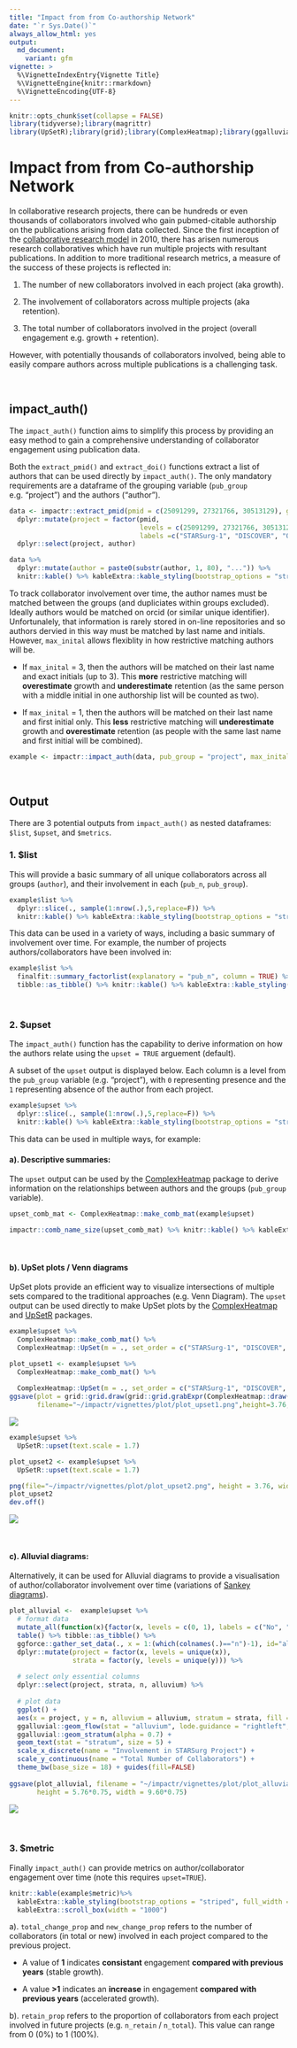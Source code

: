 ```yaml
---
title: "Impact from from Co-authorship Network"
date: "`r Sys.Date()`"
always_allow_html: yes
output:
  md_document:
    variant: gfm
vignette: >
  %\VignetteIndexEntry{Vignette Title}
  %\VignetteEngine{knitr::rmarkdown}
  %\VignetteEncoding{UTF-8}
---
```

```r
knitr::opts_chunk$set(collapse = FALSE)
library(tidyverse);library(magrittr)
library(UpSetR);library(grid);library(ComplexHeatmap);library(ggalluvial)
```

# **Impact from from Co-authorship Network**
In collaborative research projects, there can be hundreds or even thousands of collaborators involved who gain pubmed-citable authorship on the publications arising from data collected. Since the first inception of the [collaborative research model](https://www.bmj.com/content/345/bmj.e5084) in 2010, there has arisen numerous research collaboratives which have run multiple projects with resultant publications. In addition to more traditional research metrics, a measure of the success of these projects is reflected in:

  1. The number of new collaborators involved in each project (aka growth). 

  2. The involvement of collaborators across multiple projects (aka retention).
  
  3. The total number of collaborators involved in the project (overall engagement e.g. growth + retention).
  
However, with potentially thousands of collaborators involved, being able to easily compare authors across multiple publications is a challenging task.

&nbsp;


## **impact_auth()**
The `impact_auth()` function aims to simplify this process by providing an easy method to gain a comprehensive understanding of collaborator engagement using publication data.

Both the `extract_pmid()` and `extract_doi()` functions extract a list of authors that can be used directly by `impact_auth()`. The only mandatory requirements are a dataframe of the grouping variable (`pub_group` e.g. "project") and the authors ("author").

```r
data <- impactr::extract_pmid(pmid = c(25091299, 27321766, 30513129), get_auth = TRUE) %>%
  dplyr::mutate(project = factor(pmid,
                                 levels = c(25091299, 27321766, 30513129),
                                 labels =c("STARSurg-1", "DISCOVER", "OAKS-1"))) %>%
  dplyr::select(project, author)
```

```r
data %>%
  dplyr::mutate(author = paste0(substr(author, 1, 80), "...")) %>%
  knitr::kable() %>% kableExtra::kable_styling(bootstrap_options = "striped", full_width = F)
```

To track collaborator involvement over time, the author names must be matched between the groups (and dupliciates within groups excluded). Ideally authors would be matched on orcid (or similar unique identifier). Unfortunalely, that information is rarely stored in on-line repositories and so authors dervied in this way must be matched by last name and initials. However, `max_inital` allows flexiblity in how restrictive matching authors will be.

 - If `max_inital` = 3, then the authors will be matched on their last name and exact initials (up to 3). This **more** restrictive matching will **overestimate** growth and **underestimate** retention (as the same person with a middle initial in one authorship list will be counted as two).

 - If `max_inital` = 1, then the authors will be matched on their last name and first initial only. This **less** restrictive matching will **underestimate** growth and **overestimate** retention (as people with the same last name and first initial will be combined).
 
```r
example <- impactr::impact_auth(data, pub_group = "project", max_inital = 1, upset = TRUE, metric = TRUE)
```

&nbsp;

## **Output**
There are 3 potential outputs from `impact_auth()` as nested dataframes: `$list`, `$upset`, and `$metrics`.

### **1. $list**
This will provide a basic summary of all unique collaborators across all groups (`author`), and their involvement in each (`pub_n`, `pub_group`). 

```r
example$list %>%
  dplyr::slice(., sample(1:nrow(.),5,replace=F)) %>%
  knitr::kable() %>% kableExtra::kable_styling(bootstrap_options = "striped", full_width = F)
```

This data can be used in a variety of ways, including a basic summary of involvement over time. For example, the number of projects authors/collaborators have been involved in:

```r
example$list %>%
  finalfit::summary_factorlist(explanatory = "pub_n", column = TRUE) %>%
  tibble::as_tibble() %>% knitr::kable() %>% kableExtra::kable_styling(bootstrap_options = "striped", full_width = F)
```

&nbsp;

### **2. $upset**
The `impact_auth()` function has the capability to derive information on how the authors relate using the `upset = TRUE` arguement (default).

A subset of the `upset` output is displayed below. Each column is a level from the `pub_group` variable (e.g. "project"), with `0` representing presence and the `1` representing absence of the author from each project.

```r
example$upset %>%
  dplyr::slice(., sample(1:nrow(.),5,replace=F)) %>%
  knitr::kable() %>% kableExtra::kable_styling(bootstrap_options = "striped", full_width = F)
```

This data can be used in multiple ways, for example:

#### a). Descriptive summaries:
The `upset` output can be used by the [ComplexHeatmap](https://github.com/jokergoo/ComplexHeatmap) package to derive information on the relationships between authors and the groups (`pub_group` variable).

```r
upset_comb_mat <- ComplexHeatmap::make_comb_mat(example$upset)

impactr::comb_name_size(upset_comb_mat) %>% knitr::kable() %>% kableExtra::kable_styling(bootstrap_options = "striped", full_width = F)
```

&nbsp;

#### b). UpSet plots / Venn diagrams 
UpSet plots provide an efficient way to visualize intersections of multiple sets compared to the traditional approaches (e.g. Venn Diagram). The `upset` output can be used directly to make UpSet plots by the [ComplexHeatmap](https://github.com/jokergoo/ComplexHeatmap) and [UpSetR](https://github.com/hms-dbmi/UpSetR) packages.

```r
example$upset %>%
  ComplexHeatmap::make_comb_mat() %>%
  ComplexHeatmap::UpSet(m = ., set_order = c("STARSurg-1", "DISCOVER", "OAKS-1"))
```
```r
plot_upset1 <- example$upset %>%
  ComplexHeatmap::make_comb_mat() %>%
  
  ComplexHeatmap::UpSet(m = ., set_order = c("STARSurg-1", "DISCOVER", "OAKS-1"))
ggsave(plot = grid::grid.draw(grid::grid.grabExpr(ComplexHeatmap::draw(plot_upset1))),
       filename="~/impactr/vignettes/plot/plot_upset1.png",height=3.76, width = 7.60, units ="in")
```
<img src="plot/plot_upset1.png" align="center"/>


```r
example$upset %>%
  UpSetR::upset(text.scale = 1.7)
```

```r
plot_upset2 <- example$upset %>%
  UpSetR::upset(text.scale = 1.7)

png(file="~/impactr/vignettes/plot/plot_upset2.png", height = 3.76, width = 7.60, units = "in", res=300)
plot_upset2
dev.off()
```
<img src="plot/plot_upset2.png" align="center"/>

&nbsp;

#### c). Alluvial diagrams:
Alternatively, it can be used for Alluvial diagrams to provide a visualisation of author/collaborator involvement over time (variations of [Sankey diagrams](https://datavizcatalogue.com/methods/sankey_diagram.html)).

```r
plot_alluvial <-  example$upset %>%
  # format data
  mutate_all(function(x){factor(x, levels = c(0, 1), labels = c("No", "Yes"))}) %>%
  table() %>% tibble::as_tibble() %>%
  ggforce::gather_set_data(., x = 1:(which(colnames(.)=="n")-1), id="alluvium") %>%
  dplyr::mutate(project = factor(x, levels = unique(x)),
                strata = factor(y, levels = unique(y))) %>%
  
  # select only essential columns
  dplyr::select(project, strata, n, alluvium) %>%
  
  # plot data
  ggplot() +
  aes(x = project, y = n, alluvium = alluvium, stratum = strata, fill = strata, label = strata) +
  ggalluvial::geom_flow(stat = "alluvium", lode.guidance = "rightleft", aes.flow = "backward", color = "black") +
  ggalluvial::geom_stratum(alpha = 0.7) +
  geom_text(stat = "stratum", size = 5) +
  scale_x_discrete(name = "Involvement in STARSurg Project") +
  scale_y_continuous(name = "Total Number of Collaborators") +
  theme_bw(base_size = 18) + guides(fill=FALSE)
  
ggsave(plot_alluvial, filename = "~/impactr/vignettes/plot/plot_alluvial.png",
       height = 5.76*0.75, width = 9.60*0.75)
```

<img src="plot/plot_alluvial.png" align="center"/>

&nbsp;

### **3. $metric**
Finally `impact_auth()` can provide metrics on author/collaborator engagement over time (note this requires `upset=TRUE`). 

```r
knitr::kable(example$metric)%>% 
  kableExtra::kable_styling(bootstrap_options = "striped", full_width = F) %>% 
  kableExtra::scroll_box(width = "1000")
```

 a). `total_change_prop` and `new_change_prop` refers to the number of collaborators (in total or new) involved in each project compared to the previous project.

 - A value of **1** indicates **consistant** engagement **compared with previous years** (stable growth).
    
 - A value **>1** indicates an **increase** in engagement **compared with previous years** (accelerated growth).
    
 b). `retain_prop` refers to the proportion of collaborators from each project involved in future projects (e.g. `n_retain` / `n_total`). This value can range from 0 (0%) to 1 (100%).
 
&nbsp;
